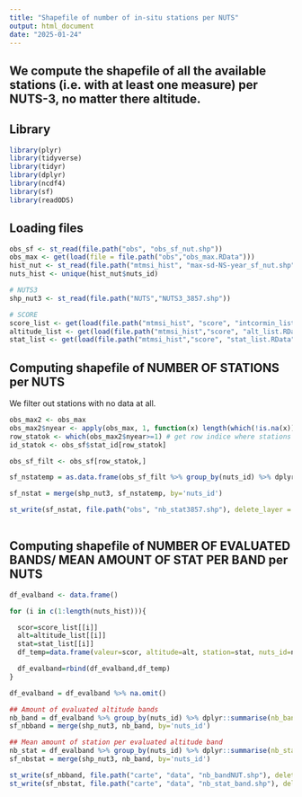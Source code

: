 ```yaml
---
title: "Shapefile of number of in-situ stations per NUTS"
output: html_document
date: "2025-01-24"
---
```

We compute the shapefile of all the available stations (i.e. with at least one measure) per NUTS-3, no matter there altitude.
---

## Library

```r

library(plyr)
library(tidyverse)
library(tidyr)
library(dplyr)
library(ncdf4)
library(sf)
library(readODS)

```

## Loading files

```r

obs_sf <- st_read(file.path("obs", "obs_sf_nut.shp"))
obs_max <- get(load(file = file.path("obs","obs_max.RData")))
hist_nut <- st_read(file.path("mtmsi_hist", "max-sd-NS-year_sf_nut.shp")) 
nuts_hist <- unique(hist_nut$nuts_id)

# NUTS3
shp_nut3 <- st_read(file.path("NUTS","NUTS3_3857.shp"))

# SCORE
score_list <- get(load(file.path("mtmsi_hist", "score", "intcormin_list.RData"))) 
altitude_list <- get(load(file.path("mtmsi_hist","score", "alt_list.RData"))) # valeur d'altitudes par nuts
stat_list <- get(load(file.path("mtmsi_hist","score", "stat_list.RData"))) # nb stations par altitude par nuts (nested list)

```

## Computing shapefile of NUMBER OF STATIONS per NUTS
We filter out stations with no data at all.

```r

obs_max2 <- obs_max
obs_max2$nyear <- apply(obs_max, 1, function(x) length(which(!is.na(x))))
row_statok <- which(obs_max2$nyear>=1) # get row indice where stations have at least one measure
id_statok <- obs_sf$stat_id[row_statok]

obs_sf_filt <- obs_sf[row_statok,]

sf_nstatemp = as.data.frame(obs_sf_filt %>% group_by(nuts_id) %>% dplyr::summarise(nb_stat=n())) %>% select(nuts_id,nb_stat)

sf_nstat = merge(shp_nut3, sf_nstatemp, by='nuts_id')

st_write(sf_nstat, file.path("obs", "nb_stat3857.shp"), delete_layer = TRUE)
  
```

## Computing shapefile of NUMBER OF EVALUATED BANDS/ MEAN AMOUNT OF STAT PER BAND per NUTS

```r

df_evalband <- data.frame()

for (i in c(1:length(nuts_hist))){

  scor=score_list[[i]]
  alt=altitude_list[[i]]
  stat=stat_list[[i]]
  df_temp=data.frame(valeur=scor, altitude=alt, station=stat, nuts_id=nuts_hist[i])

  df_evalband=rbind(df_evalband,df_temp)
}

df_evalband = df_evalband %>% na.omit()

## Amount of evaluated altitude bands
nb_band = df_evalband %>% group_by(nuts_id) %>% dplyr::summarise(nb_band=n())
sf_nbband = merge(shp_nut3, nb_band, by='nuts_id')

## Mean amount of station per evaluated altitude band
nb_stat = df_evalband %>% group_by(nuts_id) %>% dplyr::summarise(nb_stat=mean(station))
sf_nbstat = merge(shp_nut3, nb_band, by='nuts_id')

st_write(sf_nbband, file.path("carte", "data", "nb_bandNUT.shp"), delete_layer = TRUE)
st_write(sf_nbstat, file.path("carte", "data", "nb_stat_band.shp"), delete_layer = TRUE)

```
